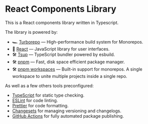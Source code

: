 # React Components Library

This is a React components library written in Typescript.

The library is powered by:

- 🏎 [Turborepo](https://turbo.build/repo) — High-performance build system for Monorepos.
- 🚀 [React](https://reactjs.org/) — JavaScript library for user interfaces.
- 🛠 [Tsup](https://github.com/egoist/tsup) — TypeScript bundler powered by esbuild.
- 🛠 [pnpm](https://github.com/pnpm/pnpm) — Fast, disk space efficient package manager.
- 🛠 [pnpm workspaces](https://pnpm.io/workspaces) — Built-in support for monorepos. A single workspace to unite multiple projects inside a single repo.

As well as a few others tools preconfigured:

- [TypeScript](https://www.typescriptlang.org/) for static type checking.
- [ESLint](https://eslint.org/) for code linting.
- [Prettier](https://prettier.io) for code formatting.
- [Changesets](https://github.com/changesets/changesets) for managing versioning and changelogs.
- [GitHub Actions](https://github.com/changesets/action) for fully automated package publishing.
